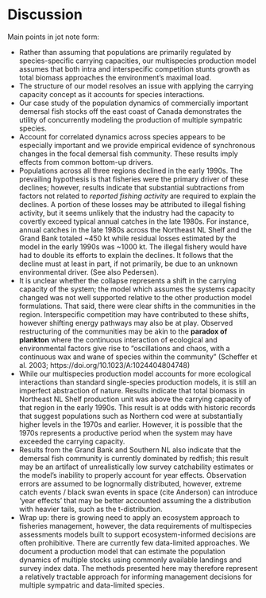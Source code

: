 
# Discussion  {-}

Main points in jot note form:

- Rather than assuming that populations are primarily regulated by species-specific carrying capacities, our multispecies production model assumes that both intra and interspecific competition stunts growth as total biomass approaches the environment's maximal load. 
- The structure of our model resolves an issue with applying the carrying capacity concept as it accounts for species interactions.
- Our case study of the population dynamics of commercially important demersal fish stocks off the east coast of Canada demonstrates the utility of concurrently modeling the production of multiple sympatric species. 
- Account for correlated dynamics across species appears to be especially important and we provide empirical evidence of synchronous changes in the focal demersal fish community. These results imply effects from common bottom-up drivers.
- Populations across all three regions declined in the early 1990s. The prevailing hypothesis is that fisheries were the primary driver of these declines; however, results indicate that substantial subtractions from factors not related to *reported fishing activity* are required to explain the declines. A portion of these losses may be attributed to illegal fishing activity, but it seems unlikely that the industry had the capacity to covertly exceed typical annual catches in the late 1980s. For instance, annual catches in the late 1980s across the Northeast NL Shelf and the Grand Bank totaled ~450 kt while residual losses estimated by the model in the early 1990s was ~1000 kt. The illegal fishery would have had to double its efforts to explain the declines. It follows that the decline must at least in part, if not primarily, be due to an unknown environmental driver. (See also Pedersen).
- It is unclear whether the collapse represents a shift in the carrying capacity of the system; the model which assumes the systems capacity changed was not well supported relative to the other production model formulations. That said, there were clear shifts in the communities in the region. Interspecific competition may have contributed to these shifts, however shifting energy pathways may also be at play. Observed restructuring of the communities may be akin to the **paradox of plankton** where the continuous interaction of ecological and environmental factors give rise to "oscillations and chaos, with a continuous wax and wane of species within the community" (Scheffer et al. 2003; https://doi.org/10.1023/A:1024404804748)
- While our multispecies production model accounts for more ecological interactions than standard single-species production models, it is still an imperfect abstraction of nature. Results indicate that total biomass in Northeast NL Shelf production unit was above the carrying capacity of that region in the early 1990s. This result is at odds with historic records that suggest populations such as Northern cod were at substantially higher levels in the 1970s and earlier. However, it is possible that the 1970s represents a productive period when the system may have exceeded the carrying capacity.
- Results from the Grand Bank and Southern NL also indicate that the demersal fish community is currently dominated by redfish; this result may be an artifact of unrealistically low survey catchability estimates or the model's inability to properly account for year effects. Observation errors are assumed to be lognormally distributed, however, extreme catch events / black swan events in space (cite Anderson) can introduce 'year effects' that may be better accounted assuming the a distribution with heavier tails, such as the t-distribution.
- Wrap up: there is growing need to apply an ecosystem approach to fisheries management, however, the data requirements of multispecies assessments models built to support ecosystem-informed decisions are often prohibitive. There are currently few data-limited approaches. We document a production model that can estimate the population dynamics of multiple stocks using commonly available landings and survey index data. The methods presented here may therefore represent a relatively tractable approach for informing management decisions for multiple sympatric and data-limited species.
